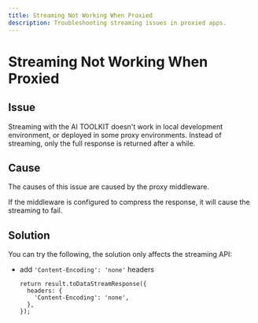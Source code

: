 ```yaml
---
title: Streaming Not Working When Proxied
description: Troubleshooting streaming issues in proxied apps.
---
```


# Streaming Not Working When Proxied

## Issue

Streaming with the AI TOOLKIT doesn't work in local development environment, or deployed in some proxy environments.
Instead of streaming, only the full response is returned after a while.

## Cause

The causes of this issue are caused by the proxy middleware.

If the middleware is configured to compress the response, it will cause the streaming to fail.

## Solution

You can try the following, the solution only affects the streaming API:

- add `'Content-Encoding': 'none'` headers

  ```tsx
  return result.toDataStreamResponse({
    headers: {
      'Content-Encoding': 'none',
    },
  });
  ```
